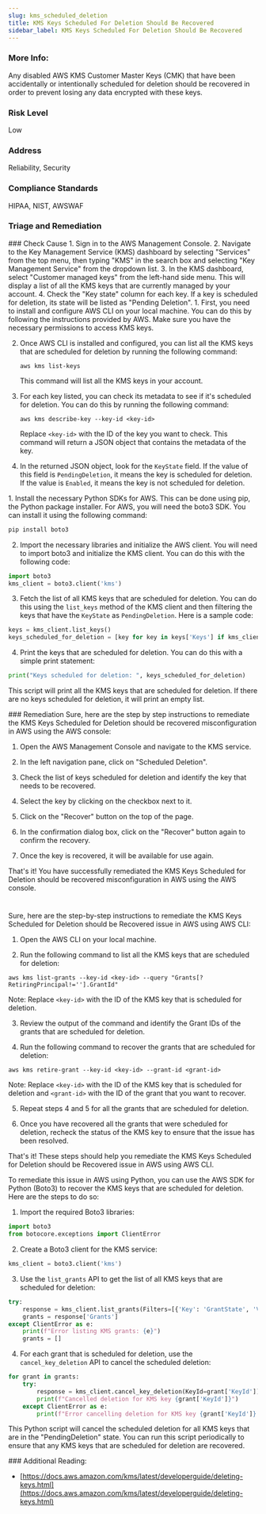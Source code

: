 ```yaml
---
slug: kms_scheduled_deletion
title: KMS Keys Scheduled For Deletion Should Be Recovered
sidebar_label: KMS Keys Scheduled For Deletion Should Be Recovered
---
```


### More Info:

Any disabled AWS KMS Customer Master Keys (CMK) that have been accidentally or intentionally scheduled for deletion should be recovered in order to prevent losing any data encrypted with these keys.

### Risk Level

Low

### Address

Reliability, Security

### Compliance Standards

HIPAA, NIST, AWSWAF


### Triage and Remediation
<Tabs>

<Tab title='Cause'>
### Check Cause
<AccordionGroup>
<Accordion title='Using Console' defaultOpen='true'>
1. Sign in to the AWS Management Console.
2. Navigate to the Key Management Service (KMS) dashboard by selecting "Services" from the top menu, then typing "KMS" in the search box and selecting "Key Management Service" from the dropdown list.
3. In the KMS dashboard, select "Customer managed keys" from the left-hand side menu. This will display a list of all the KMS keys that are currently managed by your account.
4. Check the "Key state" column for each key. If a key is scheduled for deletion, its state will be listed as "Pending Deletion".
</Accordion>

<Accordion title='Using CLI'>
1. First, you need to install and configure AWS CLI on your local machine. You can do this by following the instructions provided by AWS. Make sure you have the necessary permissions to access KMS keys.

2. Once AWS CLI is installed and configured, you can list all the KMS keys that are scheduled for deletion by running the following command:

   ```
   aws kms list-keys
   ```

   This command will list all the KMS keys in your account.

3. For each key listed, you can check its metadata to see if it's scheduled for deletion. You can do this by running the following command:

   ```
   aws kms describe-key --key-id <key-id>
   ```

   Replace `<key-id>` with the ID of the key you want to check. This command will return a JSON object that contains the metadata of the key.

4. In the returned JSON object, look for the `KeyState` field. If the value of this field is `PendingDeletion`, it means the key is scheduled for deletion. If the value is `Enabled`, it means the key is not scheduled for deletion.
</Accordion>

<Accordion title='Using Python'>
1. Install the necessary Python SDKs for AWS. This can be done using pip, the Python package installer. For AWS, you will need the boto3 SDK. You can install it using the following command:

```python
pip install boto3
```

2. Import the necessary libraries and initialize the AWS client. You will need to import boto3 and initialize the KMS client. You can do this with the following code:

```python
import boto3
kms_client = boto3.client('kms')
```

3. Fetch the list of all KMS keys that are scheduled for deletion. You can do this using the `list_keys` method of the KMS client and then filtering the keys that have the `KeyState` as `PendingDeletion`. Here is a sample code:

```python
keys = kms_client.list_keys()
keys_scheduled_for_deletion = [key for key in keys['Keys'] if kms_client.describe_key(KeyId=key['KeyId'])['KeyMetadata']['KeyState'] == 'PendingDeletion']
```

4. Print the keys that are scheduled for deletion. You can do this with a simple print statement:

```python
print("Keys scheduled for deletion: ", keys_scheduled_for_deletion)
```

This script will print all the KMS keys that are scheduled for deletion. If there are no keys scheduled for deletion, it will print an empty list.
</Accordion>

</AccordionGroup>
</Tab>

<Tab title='Remediation'>
### Remediation

<AccordionGroup>
<Accordion title='Using Console' defaultOpen='true'>
Sure, here are the step by step instructions to remediate the KMS Keys Scheduled for Deletion should be recovered misconfiguration in AWS using the AWS console:

1. Open the AWS Management Console and navigate to the KMS service.

2. In the left navigation pane, click on "Scheduled Deletion".

3. Check the list of keys scheduled for deletion and identify the key that needs to be recovered.

4. Select the key by clicking on the checkbox next to it.

5. Click on the "Recover" button on the top of the page.

6. In the confirmation dialog box, click on the "Recover" button again to confirm the recovery.

7. Once the key is recovered, it will be available for use again.

That's it! You have successfully remediated the KMS Keys Scheduled for Deletion should be recovered misconfiguration in AWS using the AWS console.

#
</Accordion>

<Accordion title='Using CLI'>
Sure, here are the step-by-step instructions to remediate the KMS Keys Scheduled for Deletion should be Recovered issue in AWS using AWS CLI:

1. Open the AWS CLI on your local machine.

2. Run the following command to list all the KMS keys that are scheduled for deletion:

```
aws kms list-grants --key-id <key-id> --query "Grants[?RetiringPrincipal!=''].GrantId"
```

Note: Replace `<key-id>` with the ID of the KMS key that is scheduled for deletion.

3. Review the output of the command and identify the Grant IDs of the grants that are scheduled for deletion.

4. Run the following command to recover the grants that are scheduled for deletion:

```
aws kms retire-grant --key-id <key-id> --grant-id <grant-id>
```

Note: Replace `<key-id>` with the ID of the KMS key that is scheduled for deletion and `<grant-id>` with the ID of the grant that you want to recover.

5. Repeat steps 4 and 5 for all the grants that are scheduled for deletion.

6. Once you have recovered all the grants that were scheduled for deletion, recheck the status of the KMS key to ensure that the issue has been resolved.

That's it! These steps should help you remediate the KMS Keys Scheduled for Deletion should be Recovered issue in AWS using AWS CLI.
</Accordion>

<Accordion title='Using Python'>
To remediate this issue in AWS using Python, you can use the AWS SDK for Python (Boto3) to recover the KMS keys that are scheduled for deletion. Here are the steps to do so:

1. Import the required Boto3 libraries:

```python
import boto3
from botocore.exceptions import ClientError
```

2. Create a Boto3 client for the KMS service:

```python
kms_client = boto3.client('kms')
```

3. Use the `list_grants` API to get the list of all KMS keys that are scheduled for deletion:

```python
try:
    response = kms_client.list_grants(Filters=[{'Key': 'GrantState', 'Values': ['PendingDeletion']}])
    grants = response['Grants']
except ClientError as e:
    print(f"Error listing KMS grants: {e}")
    grants = []
```

4. For each grant that is scheduled for deletion, use the `cancel_key_deletion` API to cancel the scheduled deletion:

```python
for grant in grants:
    try:
        response = kms_client.cancel_key_deletion(KeyId=grant['KeyId'])
        print(f"Cancelled deletion for KMS key {grant['KeyId']}")
    except ClientError as e:
        print(f"Error cancelling deletion for KMS key {grant['KeyId']}: {e}")
```

This Python script will cancel the scheduled deletion for all KMS keys that are in the "PendingDeletion" state. You can run this script periodically to ensure that any KMS keys that are scheduled for deletion are recovered.
</Accordion>

</AccordionGroup>
</Tab>
</Tabs>
### Additional Reading:

- [https://docs.aws.amazon.com/kms/latest/developerguide/deleting-keys.html](https://docs.aws.amazon.com/kms/latest/developerguide/deleting-keys.html) 

